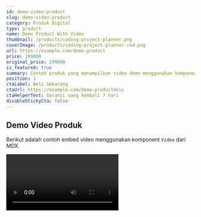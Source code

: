 ```yaml
---
id: demo-video-product
slug: demo-video-product
category: Produk Digital
type: product
name: Demo Product With Video
thumbnail: /products/coding-project-planner.png
coverImage: /products/coding-project-planner-red.png
url: https://example.com/demo-product
price: 199000
original_price: 299000
is_featured: true
summary: Contoh produk yang menampilkan video demo menggunakan komponent <Video/> dalam MDX.
position: 1
ctaLabel: Beli Sekarang
ctaUrl: https://example.com/demo-product#buy
ctaHelperText: Garansi uang kembali 7 hari
disableStickyCta: false
---
```


## Demo Video Produk

Berikut adalah contoh embed video menggunakan komponent `Video` dari MDX.

<Video youtubeId="dQw4w9WgXcQ" title="Demo Produk" aspect="16:9" />

## Mengapa Produk Ini?

<Highlights 
  items={[
    "Mudah diintegrasikan ke halaman produk",
    "Mendukung YouTube, Vimeo, atau src langsung",
    "Layout responsif dan aksesibel"
  ]}
/>

## Spesifikasi Singkat

<Highlights 
  variant="minimal"
  items={[
    "Kategori: Produk Digital",
    "Harga: Rp199.000", 
    "Dukungan: Pembaruan gratis selama 6 bulan"
  ]}
/>

## Sneak Peek

<SneakPeek
  productName="Demo Product With Video"
  images={["/products/coding-project-planner.png", "/products/coding-project-planner-red.png"]}
/>

## Contoh CustomHTML

Di bawah ini contoh render HTML kustom langsung di MDX menggunakan `CustomHTML`.

<CustomHTML html={'<div style="padding:12px;border:1px dashed #999;border-radius:8px"><strong>HTML Kustom:</strong> Ini konten <em>raw HTML</em> yang dirender lewat komponen.</div>'} />

## Contoh Highlights Component

Berikut adalah berbagai variasi penggunaan komponen `Highlights`:

### Default Style (Card dengan Check Icon)

<Highlights 
  items={[
    "Template effort breakdown berdasarkan role dan kompleksitas",
    "Simulasi margin otomatis dengan asumsi biaya operasional", 
    "Checklist risiko dan catatan komunikasi klien"
  ]}
/>

### Minimal Style (Bullet Points)

<Highlights 
  variant="minimal"
  items={[
    "Integrasi MDX dengan komponen kustom",
    "Video responsif dengan beberapa opsi sumber",
    "Layout yang mudah dikustomisasi"
  ]}
/>

### Two Columns Layout

<Highlights 
  columns={2}
  items={[
    "Responsive design",
    "Dark mode support",
    "TypeScript ready",
    "SEO optimized"
  ]}
/>

## FAQ Template

<Collapsible 
  items={[
    {
      title: "Apakah bisa dibantu edit atau setting?",
      content: "Karena belum ada tim, untuk sekarang Landing Hero tidak menerima jasa edit atau setting template pada akun Scalev kamu. Tapi kamu tetap dapat bantuan support via grup telegram jika ada hal yang mau ditanyakan."
    },
    {
      title: "Apakah bisa refund pembelian template?",
      content: "Kami memberikan garansi uang kembali 7 hari jika template tidak sesuai dengan yang dijelaskan dalam deskripsi produk."
    },
    {
      title: "Apakah template ini bisa dikustomisasi tanpa coding?",
      content: "Ya, template ini sudah didesain dengan komponen yang mudah dikustomisasi menggunakan interface yang user-friendly."
    },
    {
      title: "Apakah template boleh dijual kembali?",
      content: "Template ini dilisensikan untuk penggunaan pribadi dan komersial, namun tidak boleh dijual kembali sebagai produk yang sama."
    }
  ]}
  defaultOpenIndex={0}
/>

## FAQ dengan Card Style

<Collapsible 
  variant="card"
  items={[
    {
      title: "Bagaimana cara menggunakan komponen ini?",
      content: "Komponen Collapsible dapat digunakan untuk berbagai keperluan seperti FAQ, dokumentasi, atau konten yang dapat di-expand/collapse."
    },
    {
      title: "Apakah komponen ini responsive?",
      content: "Ya, komponen ini sudah didesain dengan responsive design dan akan bekerja dengan baik di berbagai ukuran layar."
    },
    {
      title: "Bisakah mengatur item mana yang terbuka secara default?",
      content: "Tentu! Gunakan prop defaultOpenIndex untuk menentukan item mana yang terbuka saat pertama kali dimuat."
    }
  ]}
/>

